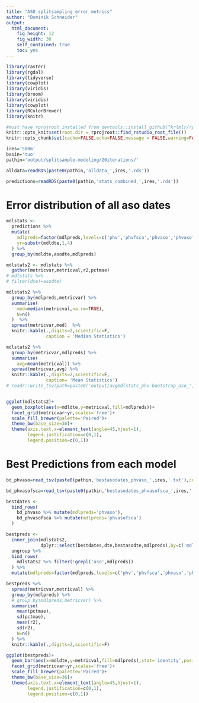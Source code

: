 ```yaml
---
title: "ASO splitsampling error metrics"
author: "Dominik Schneider"
output:
  html_document:
    fig_height: 12
    fig_width: 30
    self_contained: true
    toc: yes
---
```


```r
library(raster)
library(rgdal)
library(tidyverse)
library(cowplot)
library(viridis)
library(broom)
library(viridis)
library(cowplot)
library(RColorBrewer)
library(knitr)

#must have rprojroot installed from devtools::install_github("krlmlr/rprojroot")
knitr::opts_knit$set(root.dir = rprojroot::find_rstudio_root_file())
knitr::opts_chunk$set(cache=FALSE,echo=FALSE,message = FALSE,warning=FALSE,error=FALSE,hide=TRUE,results='hide')#,fig.height=12,fig.width=12)
```


```r
ires='500m'
basin='tuo'
pathin='output/splitsample-modeling/20iterations/'
```

```r
alldata=readRDS(paste0(pathin,'alldata_',ires,'.rds'))

predictions=readRDS(paste0(pathin,'stats_combined_',ires,'.rds'))
```

# Error distribution of all aso dates

```r
mdlstats <-
  predictions %>%
  mutate(
    mdlpreds=factor(mdlpreds,levels=c('phv','phvfsca','phvaso','phvasofsca')),
    yr=substr(mdldte,1,4)
  ) %>%
  group_by(mdldte,asodte,mdlpreds)

mdlstats2 <- mdlstats %>%
  gather(metricvar,metricval,r2,pctmae)
# mdlstats %>%
# filter(dte!=asodte)

mdlstats2 %>%
  group_by(mdlpreds,metricvar) %>%
  summarise(
    med=median(metricval,na.rm=TRUE),
    N=n()
  )  %>%
  spread(metricvar,med)  %>%
  knitr::kable(.,digits=2,scientific=F,
               caption = 'Median Statistics')

mdlstats2 %>%
  group_by(metricvar,mdlpreds) %>%
  summarise(
    avg=mean(metricval)) %>%
  spread(metricvar,avg) %>%
  knitr::kable(.,digits=2,scientific=F,
               caption= 'Mean Statistics')
# readr::write_tsv(path=paste0('output/avgmdlstats_phv-bootstrap_aso_',ires,'.txt'))


ggplot(mdlstats2)+
  geom_boxplot(aes(x=mdldte,y=metricval,fill=mdlpreds))+
  facet_grid(metricvar~yr,scales='free')+
  scale_fill_brewer(palette='Paired')+
  theme_bw(base_size=36)+
  theme(axis.text.x=element_text(angle=45,hjust=1),
        legend.justification=c(0,1),
        legend.position=c(0,1))

```

# Best Predictions from each model

```r
bd_phvaso=read_tsv(paste0(pathin,'bestasodates_phvaso_',ires,'.txt'),col_types=cols(dte='c',bestasodte='c',bestrmse='d',bestpctrmse='d'))

bd_phvasofsca=read_tsv(paste0(pathin,'bestasodates_phvasofsca_',ires,'.txt'),col_types=cols(dte='c',bestasodte='c',bestrmse='d',bestpctrmse='d'))

```

```r
bestdates <-
  bind_rows(
    bd_phvaso %>% mutate(mdlpreds='phvaso'),
    bd_phvasofsca %>% mutate(mdlpreds='phvasofsca')
  )

bestpreds <-
  inner_join(mdlstats2,
             dplyr::select(bestdates,dte,bestasodte,mdlpreds),by=c('mdldte'='dte','asodte'='bestasodte','mdlpreds')) %>%
  ungroup %>%
  bind_rows(
    mdlstats2 %>% filter(!grepl('aso',mdlpreds))
  ) %>%
  mutate(mdlpreds=factor(mdlpreds,levels=c('phv','phvfsca','phvaso','phvasofsca')))

bestpreds %>%
  spread(metricvar,metricval) %>% 
  group_by(mdlpreds) %>% 
  # group_by(mdlpreds,metricvar) %>%
  summarise(
    mean(pctmae),
    sd(pctmae),
    mean(r2),
    sd(r2),
    N=n()
  ) %>% 
  knitr::kable(.,digits=2,scientific=F)

ggplot(bestpreds)+
  geom_bar(aes(x=mdldte,y=metricval,fill=mdlpreds),stat='identity',position='dodge')+
  facet_grid(metricvar~yr,scales='free')+
  scale_fill_brewer(palette='Paired')+
  theme_bw(base_size=36)+
  theme(axis.text.x=element_text(angle=45,hjust=1),
        legend.justification=c(0,1),
        legend.position=c(0,1))

```
